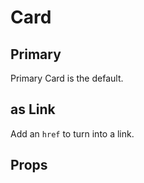 
<Meta title="Jupiter|Card" component={Card} />

# Card

## Primary

Primary Card is the default.

<Preview>
  <Story name="Primary">
    <Card
      title="Mars Base, Alpha I"
      copy={data.copy}
    />
  </Story>
</Preview>

## as Link

Add an `href` to turn into a link.

<Preview>
  <Story name="as Link">
    <Card
      title="Moon Base, Delta VI"
      copy={data.copy}
      href={data.href}
    />
  </Story>
</Preview>

## Props

<Props of={Card} />

